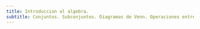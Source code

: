 ```yaml
---
title: Introduccion al algebra.
subtitle: Conjuntos. Subconjuntos. Diagramas de Venn. Operaciones entre conjuntos. Propiedades de las operaciones de conjuntos. Tabla de verdad de las operaciones de conjuntos. Partición. Producto cartesiano.
---
```



<Title title={frontmatter.title} />
<Subtitle content={frontmatter.subtitle} />

# Conjuntos

Un conjunto es una coleccion de objetos, llamados elementos, que tiene la propiedad que dado un objeto cualquiera, se puede decidir si ese objeto es un elemento del conjunto o no.

Ejemplos:

<List
  items={[
    'A = {1, 2, 3}, B = {△, ◻}, C = {1, {1}, {2, 3}}',
    'ℕ = {1, 2, 3, 4, . . . } el conjunto de los numeros naturales.',
    'ℤ = {. . . , −2, −1, 0, 1, 2, . . . } el conjunto de los numeros enteros.',
    'ℚ = {a/b; a ∈ ℤ, b ∈ ℕ} el conjunto de los numeros racionales.',
    'ℝ el conjunto de los numeros reales, ℂ el conjunto de los numeros complejos.',
    '∅ o { } el conjunto vacio',
  ]}
/>

Observacion
El orden de los elementos no importa en un conjunto, y en un conjunto no se tiene en cuenta repeticiones de elementos.

Se dice que cada elemento a de un conjunto A pertenece al conjunto A, y se nota a ∈ A. Si un objeto b no pertenece al conjunto A, se nota b ∉ A.

Ejemplos:

<List
  items={[
    'Sea A = {1, 2, 3}: 1 ∈ A, 2 ∈ A, 4 ∉ A, {1, 2} ∉ A, ∅ ∉ A.',
    'Sea B = {2, {1}, {2, 3}}: {1} ∈ B, {2, 3} ∈ B, 1 ∉ B, 3 ∉ B',
  ]}
/>

Para notar los conjuntos se suele reservar letras mayusculas: A, B, ... , X, Y , ... , U, V , ...

Definicion: (Cardinal de un conjunto.) Sea A un conjunto, se llama cardinal de A a la cantidad de elementos distintos que tiene A, y se nota #A. Cuando el conjunto no tiene un n´umero finito de elementos, se dice que es infinito, y se nota #A = ∞.

Ejemplos:

`#∅ = 0, #{a, b, c} = 3 = #{1, 2, 3}, #ℕ = ∞.`

Notar que si A es un conjunto finito, `#A ∈ N ∪ {0} =: N0`.

Las definiciones comunes de un conjunto son por extension (listando todos los elementos del conjunto entre las llaves `{` y `}`, cuando es posible hacerlo, o sea cuando el conjunto es finito) y por comprension (a traves de una propiedad que describe los elementos del conjunto, pero usualmente para eso se necesita la nocion de subconjunto porque hay que dar un conjunto referencial, de donde se eligen los elementos). Tambien presentamos en forma informal los conjuntos infinitos ℕ y ℤ usando los puntos suspensivos ... , aunque esto no es muy riguroso: se puede dar una definicion formal del conjunto ℕ sin usar ... , y a partir de ello definir ℤ y ℚ. El conjunto ℝ se supone “conocido”, aunque para el tambien se puede dar una construccion rigurosa, y a traves de ℝ se puede definir ℂ facilmente.

Los conjuntos se suelen representar graficamente por los llamados diagramas de Venn (por el logico y filosofo britanico John Archibald Venn, 1834–1923), que son simplemente de la forma:

<img
  src="https://support.content.office.net/es-es/media/97a3d11c-7c48-4912-a11a-815c8cd220b5.png"
  alt="diagrama de venn"
/>

Definicion 1.1.4. (Subconjuntos e Inclusion.) Sea A un conjunto. Se dice que un conjunto
B esta contenido en A, y se nota B ⊆ A (o tambien B ⊂ A), si todo elemento de B es un elemento
de A. En ese caso decimos tambien que b esta incluido en A, o que B es un subconjunto de A.
Si B no es un subconjunto de A se nota B ̸⊆ A (o B ̸⊂ A).

Ejemplos:

<List
  items={[
    'Sea A = {1, 2, 3}: {1} ⊆ A, {2, 3} ⊆ A, ∅ ⊆ A, A ⊆ A, {3, 4} ̸⊆ A.',
    'ℕ ⊆ ℤ ⊆ ℚ ⊆ ℝ ⊆ ℂ.',
    'A ⊆ A y ∅ ⊆ A cualquiera sea el conjunto A.',
  ]}
/>

O sea, B esta incluido en A si para todo b, se tiene que si b pertenece a B entonces b pertenece a A, y B no esta incluido en A si existe b perteneciendo a B tal que b no pertenece a A.

Matematicamente se escribe:

B ⊆ A si ∀ b, b ∈ B ⇒ b ∈ A , B ̸⊆ A si ∃ b ∈ B : b ̸∈ A.

Aqui el simbolo “∀” significa “para todo”: la construccion “∀ b, . . . ”se lee “para todo b, se tiene
... ”, y el simbolo “∃” significa “existe”: la construccion “∃ b ∈ B : ... ”se lee “existe b en B
tal que ... ”. El simbolo “⇒” significa “implica”: la construccion “b ∈ B ⇒ b ∈ A” se lee “b en
B implica b en A”, o tambien “si b en B, entonces b en A” (significa que si ocurre lo primero,
entonces obligatoriamente tiene que ocurrir lo segundo).

Ejemplos de conjuntos dados por comprension:

<List
  items={[
    'A = {x ∈ ℝ : x ≥ −2}, B = {k ∈ ℤ : k ≥ −2}.',
    'P = {n ∈ ℕ : n es par}, I = {k ∈ ℤ : k es impar}.',
  ]}
/>

Representacion de Venn de B ⊆ A:

<img src="https://i.imgur.com/d0exH2s.png" alt="Representacion de Venn" />

Observacion 1.1.5. (Igualdad de conjuntos.)

{/* TODO: representacion matematica */}

A = B ⇐⇒ A ⊆ B y B ⊆ A.

Es decir A = B si tienen exactamente los mismos elementos (sin importar el orden y sin tener en cuenta repeticiones de elementos). (Aqui, el simbolo “⇔” es el simbolo de la bi-implicacion, que se lee “si y s´olo si”.)

Observacion 1.1.6. (Combinatoria, o el arte de contar.)

Sea A es un conjunto finito y sea B ⊆ A. Entonces #B ≤ #A. (Esto vale tambien para conjuntos infinitos)

Ejemplo 1.1.7. (Conjunto de partes.)

Sea A un conjunto. El conjunto de partes de A, que se nota P(A), es el conjunto formado por todos los subconjuntos de A, o sea el conjunto cuyos elementos son los subconjuntos de A. Es decir

`P(A) = {B : B ⊆ A} o tambien B ∈ P(A) ⇐⇒ B ⊆ A.`

Ejemplos:

<List
  items={[
    'Sea A = {1, 2, 3}: P(A) = {∅, {1}, {2}, {3}, {1, 2}, {1, 3}, {2, 3}, A}.',
    'Cualquiera sea el conjunto A, ∅ ∈ P(A), A ∈ P(A).',
    'P(∅) = {∅}, o sea el conjunto que tiene como unico elemento al conjunto vacio.',
  ]}
/>

## Operaciones entre conjuntos

Supondremos en todo lo que sigue que los conjuntos A, B, C, ... que se consideran son subconjuntos de un mismo conjunto referencial (o de referencia) U (para poder “operar”). Esto tambien es generalmente indispensable al definir un conjunto por comprension, como por ejemplo `P = {n ∈ ℕ : n es un numero par }`, o `I = {x ∈ ℝ : x ≤ 2} = [−∞, 2)`, que no es lo mismo que `J = {x ∈ ℕ : x ≤ 2} = {1, 2}`.

### Complemento

Sea A subconjunto de un conjunto referencial U. El complemento de A (en U) es el conjunto A′ de los elementos de U que no pertenecen a A. Es decir

`A′ = {b ∈ U : b /∈ A}, o tambien ∀ b ∈ U, b ∈ A′ ⇐⇒ b /∈ A.`

Ejemplos:

<List
  items={[
    'Si U = {1, 2, 3} y A = {2}, entonces A′ = {1, 3}.',
    'Si U = ℕ y A = {2}, entonces A′ = {n ∈ ℕ, n ̸= 2}. O sea el complemento de un conjunto depende del conjunto referencial U.',
    'Si U = ℕ y P = {n ∈ ℕ : n es un numero par }, entonces P′ = {n ∈ ℕ :n es un numero impar }.',
    'Se tiene ∅′ = U y U′ = ∅.',
    '(A′)′ = A.',
  ]}
/>

Representacion de Venn del complemento:

<img
  src="https://i.imgur.com/fIyEuBj.png"
  alt="Diagrama de venn del complemento"
/>

Tabla de verdad:

<Tabla
  items={{
    headers: ['A', "A'"],
    body: [
      ['V', 'F'],
      ['F', 'V'],
    ],
  }}
/>

### Union:

Sean A, B subconjuntos de un conjunto referencial U. La union de A y B es el conjunto A ∪ B de los elementos de U que pertenecen a A o a B. Es decir

`A ∪ B = {c ∈ U : c ∈ A y c ∈ B}, o tambien ∀ c ∈ U, c ∈ A ∪ B ⇐⇒ c ∈ A o c ∈ B.`

Notemos que este “o” involucrado en la definicion de la union es no excluyente, es decir si un elemento est´a en A y en B, esta en la union por estar en al menos alguno de los dos.

Ejemplos:

<List
  items={[
    'Si A = {1, 2, 3, 5, 8} y B = {3, 4, 5, 10} ⊆ U = {1, . . . , 10}, entonces A ∪ B = {1, 2, 3, 4, 5, 8, 10}.',
    'Si I = {x ∈ ℝ : x ≤ 2} = (−∞, 2] y J = {x ∈ ℝ : −10 ≤ x < 10} = [−10, 10) ⊆ U = ℝ, entonces I ∪ J = {x ∈ ℝ : x < 10} = (−∞, 10).',
    `Cualesquiera sean A y B, se tiene A ∪ B = B ∪ A (conmutatividad), A ∪ ∅ = A, A ∪ U = U, A ∪ A′ = U.
Probemos por ejemplo la afirmacion A ∪ A′ = U: Hay que probar las dos inclusiones A ∪ A′ ⊆ U y U ⊆ A ∪ A′.

A ∪ A′ ⊆ U: Sea a ∈ A ∪ A′ ; si a ∈ A entonces a ∈ U pues A ⊆ U, y si a ∈ A′, entonces a ∈ U pues A′ ⊆ U; por lo tanto A ∪ A′ ⊆ U.

U ⊆ A ∪ A′: Sea a ∈ U; entonces a ∈ A o a /∈ A. Si a ∈ A, entonces a ∈ A ∪ A′, y si a /∈ A, por definici´on a ∈ A′ y luego a ∈ A ∪ A′; por lo tanto U ⊂ A ∪ A′.`
]}
/>

Representacion de Venn de la union:

<img src="https://i.imgur.com/4k3BPeY.png" alt="Diagrama de venn de la union" />

Además en la unión de conjuntos se cumple las siguientes propiedades:

<List
  items={[
    'Conmutativa: por lo tanto A ∪ B = B ∪ A',
    'Asociativa: es decir que dados tres o mas conjuntos tendremos (A ∪ B) ∪ C = A ∪ (B ∪ C)',
  ]}
/>

Tabla de verdad:

<Tabla
  items={{
    headers: ['A', "A'", 'A ∪ B'],
    body: [
      ['V', 'V', 'V'],
      ['F', 'V', 'V'],
      ['V', 'F', 'V'],
      ['F', 'F', 'F'],
    ],
  }}
/>

### Interseccion.

Sean A, B subconjuntos de un conjunto referencial U. La interseccion de A y B es el conjunto A ∩ B de los elementos de U que pertenecen tanto a A como a B. Es decir
`A ∩ B = {c ∈ U : c ∈ A y c ∈ B}, o tambien c ∈ A ∩ B ⇐⇒ c ∈ A y c ∈ B.`

Ejemplos:

<List
  items={[
    'Sean A = {1, 2, 3, 5, 8}, B = {3, 4, 5, 10} ⊆ U = {1, . . . , 10}. Entonces A ∩ B = {3, 5}.',
    'Sean I = {x ∈ R : x ≤ 2} = (−∞, 2], J = {x ∈ R : −10 ≤ x < 10} = [−10, 10) ⊆ U = R. Entonces I ∩ J = {x ∈ R : −10 ≤ x ≤ 2} = [−10, 2].',
    `Cualesquiera sean A y B, se tiene A ∩ B = B ∩ A (conmutatividad), A ∩ ∅ = ∅, A ∩ U = A, A ∩ A′ = ∅.`,
  ]}
/>

Cuando A ∩ B = ∅, se dice que A y B son conjuntos disjuntos.

Representacion de Venn de la interseccion:

<img
  src="https://i.imgur.com/fQSywek.png"
  alt="Diagrama de venn de la interseccion"
/>

En la intersección de conjuntos se cumple las siguientes propiedades:

<List
  items={[
    'Asociativa: es decir que, R ∩ S ∩ T = (R ∩ S) ∩ T = =R ∩ (S ∩ T)',
    'Conmutativa: de modo tal que, R ∩ S ∩ T = R ∩ T ∩ S = T ∩ R ∩ S',
    `Distributiva: La unión es distributiva con respecto a la intersección, (R ∩ S) ∪ T = (R ∪ T) ∩ (S ∪ T). La intersección de conjuntos es distributiva con respecto a la unión, (R ∪ S) ∩ T = (R ∩ T) ∪ (S ∩ T)`,
  ]}
/>

Tabla de verdad:

<Tabla
  items={{
    headers: ['A', "A'", 'A ∩ B'],
    body: [
      ['V', 'V', 'V'],
      ['F', 'V', 'F'],
      ['V', 'F', 'F'],
      ['F', 'F', 'F'],
    ],
  }}
/>

Podemos notar que a diferencia del complemento, la union y la interseccion no dependen del conjunto referencial U.
Otra forma de visualizar esas operaciones es por medio de las tablas de verdad de la logica propisicional aplicadas a las operaciones de conjuntos: Dado un conjunto A ⊆ U, un elemento a ∈ U puede pertenecer a A o no, notaremos en la tabla siguiente el hecho que a ∈ A con una V (de Verdadero) o con un 1, y el hecho que a /∈ A con una F (de Falso) o con un 0 (abajo de la letra A). Esto describe las dos posibilidades para todos los elementos de U. Ahora bien, si tenemos dos conjuntos A, B ⊆ U, hay 4 posibilidades: estar en A y en B, no en A pero s´ı en B, en A pero no en B, y finalmente ni en A ni en B.

### Diferencia de conjuntos

Operación en la cual dos conjuntos, A y B, especifican cuales elementos de uno no están en el otro, formando un nuevo conjunto llamado diferencia. La diferencia del conjunto A y el conjunto B, se representa como: A-B. La diferencia del conjunto B y el conjunto A, se representa como: B-A. Ambas operaciones arrojan resultados distintos, cuando los conjuntos no son iguales.
En la diferencia de conjuntos se cumple las siguientes propiedades: la diferencia de conjuntos no es asociativa, y no es conmutativa.
La diferencia es distributiva con respecto a la unión: (R ∪ S) – T = (R – T) ∪ (S – T); y a la intersección de conjuntos: (R ∩ S) – T = (R – T) ∩ (S – T).

Representacion de Venn de la Diferencia de conjuntos:

<img
  src="https://i.imgur.com/jU2Iobf.png"
  alt="Diagrama de venn de la Diferencia de conjuntos"
/>

### Diferencia simétrica de conjuntos.

Dados dos conjuntos A y B, su diferencia simétrica, A Δ B, es un conjunto que contiene los elementos de A y los de B, menos los que son comunes a ambos.
En la diferencia simétrica de conjuntos se cumple las siguientes propiedades:

<List
  items={[
    'Asociativa: (A Δ B) Δ C = A Δ (B Δ C)',
    'Conmutativa: A Δ B = B Δ A',
    `Distributiva respecto a la intersección: A ∩ (B Δ C) = (A ∩ B) Δ (A ∩ C)`,
  ]}
/>

Representacion de Venn de la Diferencia simétrica de conjuntos:

<img
  src="https://i.imgur.com/auhypmR.png"
  alt="Diagrama de venn de la Diferencia simétrica de conjuntos"
/>

Tabla de verdad:

<Tabla
  items={{
    headers: ['A', "A'", 'A ∩ B'],
    body: [
      ['V', 'V', 'V'],
      ['F', 'V', 'F'],
      ['V', 'F', 'F'],
      ['F', 'F', 'F'],
    ],
  }}
/>

# Producto cartesiano

El nombre producto cartesiano fue puesto en honor al matematico, fisico y filosofo frances Rene Descartes, 1596-1650. El plano euclideo `ℝ² = {(x, y); x, y ∈ ℝ}` representado mediante los ejes cartesianos es el plano donde constantemente dibujamos los graficos de las funciones.

<img
  src="https://i.imgur.com/BH4PsFN.png"
  alt="Eje de coordenadas cartesianas"
/>

Sean A, B conjuntos. El producto cartesiano de A con B, que se nota `A x B`, es el conjunto de pares ordenados
`A x B := {(a, b) : a ∈ A, b ∈ B}`.

Ejemplos:

<List
  items={[
    'Sean A = {1, 2, 3}, B = {a, b}. Entonces A x B = {(1, a),(1, b),(2, a),(2, b),(3, a),(3, b)}, B x A = {(a, 1),(a, 2),(a, 3),(b, 1),(b, 2),(b, 3)} y B x B = {(a, a),(a, b),(b, a),(b, b)}.',
    'Si A = B = R, entonces R x R es el espacio euclideo R².',
    'Si A ̸= B, entonces A x B ̸= B x A.',
    'A x ∅ = ∅, ∅ x B = ∅',
    'Sean A ⊆ U, B ⊆ V entonces A x B ⊆ U x V . Analizar si vale (A x B)′ = A′ x B′.',
  ]}
/>

De la misma forma se puede definir el producto cartesiano de n conjuntos A1, ... , An como el conjunto de n-uplas ordenadas:

`A₁ x ... x Aₙ := {(a₁, ... , aₙ) : a₁ ∈ A₁, ... , aₙ ∈ Aₙ}.`

# Particiones

El siguiente concepto nos permite hablar de «partir» un conjunto en distintos subconjuntos. En términos simples, una partición será una forma de dividir un conjunto en subconjuntos que no comparten elementos en común entre sí. Por ejemplo, considera a los números enteros. Podemos dividir el conjunto en dos particiones: el de los número pares y el de los impares. Denotemos al conjunto de los números pares como 𝑷 y al de los impares como 𝑰 entonces:

𝑷 ⋂ 𝑰 = ∅
𝑷 ⋃ 𝑰 = ℤ

Entonces podemos observar algunos puntos para definir qué es una partición:

<List
  items={[
    'Cada uno de los subconjuntos que forman la partición son no vacíos. Nota que tanto 𝑷 como 𝑰 tienen al menos un elemento.',
    'La intersección entre cada una de los subconjuntos de la partición es vacía. Esto significa que las particiones no comparten elementos, en el ejemplo, es claro que ningún número par es impar y viceversa.',
    'La unión de los subconjuntos de la partición forman de nuevo el conjunto. Esto significa que todo elemento del conjunto pertenece a una única partición, en nuestro ejemplo esto significa que cualquier número entero es impar o es par, no ambos al mismo tiempo.',
  ]}
/>

Estas son las tres propiedades que pediremos para definir una **partición**.

Definición. Sea X un conjunto y `F = {Xᵢ}ᵢ∈𝖿` una colección de subconjuntos, entonces diremos que F es una partición de X si:

<List
  items={[
    'Para cada Xᵢ ∈ 𝖿, Xᵢ ≠ ∅.',
    'Para Xᵢ, Xⱼ ∈ 𝖿 dos subconjuntos distintos, Xᵢ ⋂ Xⱼ = ∅.',
    '⋃F = X.',
  ]}
/>

Resulta que esta definición no es al azar, pues cada relación de equivalencia induce una partición.

Proposición. Sea ∼ una relación de equivalencia sobre un conjunto X. Entonces las distintas clases de equivalencia forman una partición.

Demostración. Denotemos a 𝑷 como el conjunto de todas las clases de equivalencia de X, es decir

`𝑷 = {[x]: x ∈ X}`

Ahora demostraremos que 𝑷 es una partición. Para ello, notemos que:

1. Cada elemento de la partición 𝑷 es distinta al vacío. Observemos que si `[x] ∈ 𝑷` entonces existe al menos un elemento en esa clase de equivalencia, de manera explícita, `x ∈ [x]`.
2. Si `[x]`, `[y]` son dos clases distintas, entonces `[x] ⋂ [y]` es vacía. Este punto sale directamente del corolario demostrado anteriormente, pues `[x] = [y]` o `[x] ⋂ [y] ≠ ∅`.
3. `⋃𝑷 = X`. De manera clara sucede que `⋃𝑷 ⊂ X`, pues cada elemento de 𝑷 es un subconjunto de X, y la unión de subconjuntos de un conjunto siempre está contenida en el conjunto. Para demostrar que `X ⊂ ⋃𝑷`, notemos que si `x ∈ X`, entonces `x ∈ [x]` y `[x] ∈ 𝑷`, de esta manera, `x ∈ ⋃𝑷`.

De esta manera, 𝑷 es una partición.

